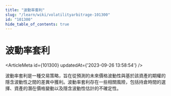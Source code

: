 ```yaml
---
title: "波動率套利"
slug: "/learn/wiki/volatilityarbitrage-101300"
id: "101300"
hide_table_of_contents: true
---
```



# 波動率套利

<ArticleMeta id={101300} updatedAt={'2023-09-26 13:58:54'} />
<div className='border-solid border-b border-t-0 my-4 border-[var(--ifm-color-gray-300)]' />

波動率套利是一種交易策略，旨在從預測的未來價格波動性與基於該資產的期權的隱含波動性之間的差異中獲利。波動率套利存在一些相關風險，包括持倉時間的選擇、資產的潛在價格變動以及隱含波動性估計的不確定性。
